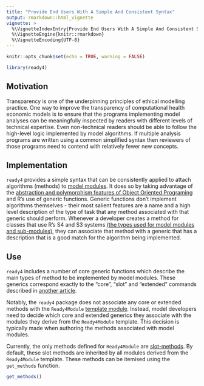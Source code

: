 ```yaml
---
title: "Provide End Users With A Simple And Consistent Syntax"
output: rmarkdown::html_vignette
vignette: >
  %\VignetteIndexEntry{Provide End Users With A Simple And Consistent Syntax}
  %\VignetteEngine{knitr::rmarkdown}
  %\VignetteEncoding{UTF-8}
---
```


```r
knitr::opts_chunk$set(echo = TRUE, warning = FALSE)
```
```r
library(ready4) 
```

## Motivation
Transparency is one of the underpinning principles of ethical modelling practice. One way to improve the transparency of computational health economic models is to ensure that the programs implementing model analyses can be meaningfully inspected by readers with different levels of technical expertise. Even non-technical readers should be able to follow the high-level logic implemented by model algorithms. If multiple analysis programs are written using a common simplified syntax then reviewers of those programs need to contend with relatively fewer new concepts. 

## Implementation
`ready4` provides a simple syntax that can be consistently applied to attach algorithms (methods) to [model modules](https://www.ready4-dev.com/docs/framework/implementation/modularity/). It does so by taking advantage of the [abstraction and polymorphism features of Object Oriented Programing](https://www.ready4-dev.com/docs/framework/implementation/paradigm/object-oriented/#transparent-computational-models) and R's use of generic functions. Generic functions don't implement algorithms themselves - their most salient features are a name and a high level description of the type of task that any method associated with that generic should perform. Whenever a developer creates a method for classes that use R's S4 and S3 systems [(the types used for model modules and sub-modules)](https://www.ready4-dev.com/docs/framework/implementation/modularity/#implementation), they can associate that method with a generic that has a description that is a good match for the algorithm being implemented.

## Use
`ready4` includes a number of core generic functions which describe the main types of method to be implemented by model modules. These generics correspond exactly to the "core", "slot" and "extended" commands described in [another article](https://ready4-dev.github.io/ready4/articles/V_02.html).

Notably, the `ready4` package does not associate any core or extended methods with the `Ready4Module` [template module](https://www.ready4-dev.com/docs/getting-started/implementation/modularity/). Instead, model developers need to decide which core and extended generics they associate with the modules they derive from the `Ready4Module` template. This decision is typically made when authoring the methods associated with model modules.

Currently, the only methods defined for `Ready4Module` are [slot-methods](https://www.ready4-dev.com/docs/framework/implementation/syntax/#slot-generics-and-methods). By default, these slot methods are inherited by all modules derived from the `Ready4Module` template.  These methods can be itemised using the `get_methods` function. 

```r
get_methods()
```







